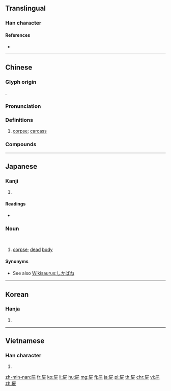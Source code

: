 {{character info/new}}
{{also|尸}}
==Translingual==

===Han character===
{{Han char|rn=44|rad=尸|as=06|sn=9|four=77211|canj=SMNP|ids=⿸尸死}}

====References====
* {{Han ref|kx=0301.240|dkj=07688|dj=0598.140|hdz=20971.090|uh=5C4D|ud=23629|bh=ABCD|bd=43981}}

----

==Chinese==
{{zh-forms|s=尸|alt=尸}}

===Glyph origin===
{{Han etym}}
{{Han compound|尸|死|ls=ic}}.

===Pronunciation===
{{zh-pron
|m=shī
|c=si1
|h=pfs=sṳ̂
|md=sĭ
|mn=si
|mn-t=si1
|w=1sr
|mc=y
|oc=y
|cat=n
}}

===Definitions===
{{zh-hanzi}}

# [[corpse]]; [[carcass]] {{zh-mw|具|c:條}}

===Compounds===
{{zh-der|全屍|伏屍|五馬分屍|劈屍萬段|屍橫遍野|伍員鞭屍|屍骨未寒|借屍還魂|屍變|屍骨無存|屍體|屍骸|屍骨早寒|屍骨|屍櫬|屍山血海|屍靈|屍首|停屍|屍蠟|屍格|停屍間|拋屍露骨|檢屍|挺屍|死屍|殭屍|戮屍|碎屍萬段|暴屍於市|焚屍揚灰|蒸骨驗屍|浮屍|毀屍滅跡|收屍|撞屍|詐屍|走肉行屍|簡屍|走骨行屍|血海屍山|認屍|驗屍|馬革裹屍|遊營撞屍|行屍視肉|裹屍馬革|鞭屍|裹屍|陳屍}}

----

==Japanese==

===Kanji===
{{ja-kanji|grade=|rs=尸06}}

# {{defn|lang=ja|sort=尸06}}

====Readings====
* {{ja-readings|on=[[し]] (shi)|kun=[[しかばね]] (shikabane)}}

===Noun===
{{ja-noun|しかばね}}<br/>
{{ja-altread|hira=かばね}}

# [[corpse]]; [[dead]] [[body]]

====Synonyms====
* See also [[Wikisaurus:しかばね]]

----

==Korean==

===Hanja===
{{ko-hanja|hangeul=시|rv=si|mr=si}}

# {{defn|lang=ko|sort=尸06}}

----

==Vietnamese==

===Han character===
{{vi-hantu|[[thi]], [[thây]]|rs=尸06}}

# {{defn|lang=vi|sort=尸06}}

[[zh-min-nan:屍]]
[[fr:屍]]
[[ko:屍]]
[[li:屍]]
[[hu:屍]]
[[mg:屍]]
[[fj:屍]]
[[ja:屍]]
[[pl:屍]]
[[th:屍]]
[[chr:屍]]
[[vi:屍]]
[[zh:屍]]